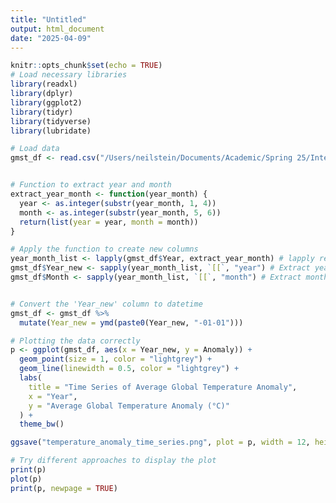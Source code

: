 ```yaml
---
title: "Untitled"
output: html_document
date: "2025-04-09"
---
```


```r
knitr::opts_chunk$set(echo = TRUE)
# Load necessary libraries
library(readxl)
library(dplyr)
library(ggplot2)
library(tidyr)
library(tidyverse)
library(lubridate)

# Load data
gmst_df <- read.csv("/Users/neilstein/Documents/Academic/Spring 25/International Climate Policy/Assignment 1_ICP/indiv1_gmst_monthly_fixed.csv")


# Function to extract year and month
extract_year_month <- function(year_month) {
  year <- as.integer(substr(year_month, 1, 4))
  month <- as.integer(substr(year_month, 5, 6))
  return(list(year = year, month = month))
}

# Apply the function to create new columns
year_month_list <- lapply(gmst_df$Year, extract_year_month) # lapply returns a list
gmst_df$Year_new <- sapply(year_month_list, `[[`, "year") # Extract year from list
gmst_df$Month <- sapply(year_month_list, `[[`, "month") # Extract month from list


# Convert the 'Year_new' column to datetime
gmst_df <- gmst_df %>%
  mutate(Year_new = ymd(paste0(Year_new, "-01-01")))

# Plotting the data correctly
p <- ggplot(gmst_df, aes(x = Year_new, y = Anomaly)) +
  geom_point(size = 1, color = "lightgrey") +
  geom_line(linewidth = 0.5, color = "lightgrey") +
  labs(
    title = "Time Series of Average Global Temperature Anomaly",
    x = "Year",
    y = "Average Global Temperature Anomaly (°C)"
  ) +
  theme_bw()

ggsave("temperature_anomaly_time_series.png", plot = p, width = 12, height = 8, units = "in")

# Try different approaches to display the plot
print(p)
plot(p)
print(p, newpage = TRUE)
```

